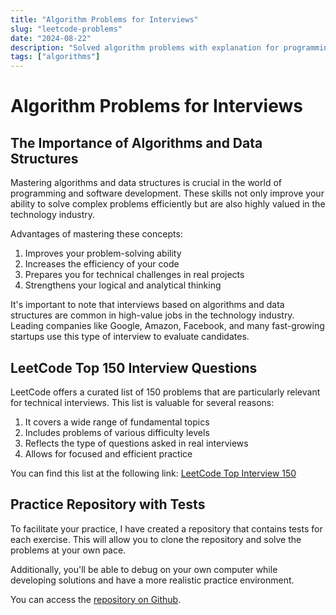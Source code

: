 ```yaml
---
title: "Algorithm Problems for Interviews"
slug: "leetcode-problems"
date: "2024-08-22"
description: "Solved algorithm problems with explanation for programming job interviews"
tags: ["algorithms"]
---
```


# Algorithm Problems for Interviews

## The Importance of Algorithms and Data Structures

Mastering algorithms and data structures is crucial in the world of programming and software development. These skills not only improve your ability to solve complex problems efficiently but are also highly valued in the technology industry.

Advantages of mastering these concepts:
1. Improves your problem-solving ability
2. Increases the efficiency of your code
3. Prepares you for technical challenges in real projects
4. Strengthens your logical and analytical thinking

It's important to note that interviews based on algorithms and data structures are common in high-value jobs in the technology industry. Leading companies like Google, Amazon, Facebook, and many fast-growing startups use this type of interview to evaluate candidates.

## LeetCode Top 150 Interview Questions

LeetCode offers a curated list of 150 problems that are particularly relevant for technical interviews. This list is valuable for several reasons:

1. It covers a wide range of fundamental topics
2. Includes problems of various difficulty levels
3. Reflects the type of questions asked in real interviews
4. Allows for focused and efficient practice

You can find this list at the following link:
[LeetCode Top Interview 150](https://leetcode.com/studyplan/top-interview-150/)

## Practice Repository with Tests

To facilitate your practice, I have created a repository that contains tests for each exercise. This will allow you to clone the repository and solve the problems at your own pace.

Additionally, you'll be able to debug on your own computer while developing solutions and have a more realistic practice environment.

You can access the [repository on Github](https://github.com/cdgn-coding/leetcode-practice-guide).